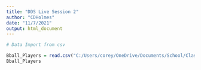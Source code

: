 ```yaml
---
title: "DDS Live Session 2"
author: "CDHolmes"
date: "11/7/2021"
output: html_document
---
```


```r
# Data Import from csv

Bball_Players = read.csv("C:/Users/corey/OneDrive/Documents/School/Classes/Doing Data Science/MSDS_6306_Doing-Data-Science/Unit 2/PlayersBBall.csv",header = TRUE) # headers are included in data
Bball_Players

```
